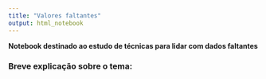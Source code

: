 ```yaml
---
title: "Valores faltantes"
output: html_notebook
---
```


**Notebook destinado ao estudo de técnicas para lidar com dados faltantes** 

###  Breve explicação sobre o tema: